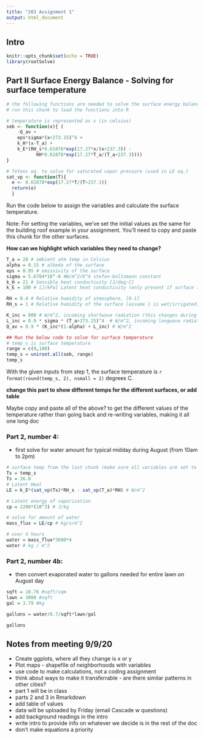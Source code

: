 ```yaml
---
title: "203 Assignment 1"
output: html_document
---
```


## Intro


```r
knitr::opts_chunk$set(echo = TRUE)
library(rootSolve)
```

## Part II Surface Energy Balance - Solving for surface temperature 

```r

# the following functions are needed to solve the surface energy balance and calculate latent heat 
# run this chunk to load the functions into R 

# temperature is represented as x (in celsius)
seb <- function(x){ (
    -Q_av + 
    eps*sigma*(x+273.15)^4 + 
    k_H*(x-T_a) + 
    k_E*(RH_s*0.61078*exp(17.27*x/(x+237.3)) -      
           RH*0.61078*exp(17.27*T_a/(T_a+237.3))))
}

# Tetens eq. to solve for saturated vapor pressure (used in LE eq.)
sat_vp <- function(T){
  e <- 0.61078*exp(17.27*T/(T+237.3))
  return(e)
  }

```

Run the code below to assign the variables and calculate the surface temperature. 

Note: For setting the variables, we've set the initial values as the same for the building roof example in your assignment. You'll need to copy and paste this chunk for the other surfaces. 

**How can we highlight which variables they need to change?** 

```r
T_a = 28 # ambient atm temp in Celsius 
alpha = 0.15 # albedo of the surface
eps = 0.95 # emissivity of the surface
sigma = 5.6704*10^-8 #W/m^2/K^4 stefan-boltzmann constant
k_H = 21 # Sensible heat conductivity [J/deg-C]
k_E = 100 # [J/kPa] Latent heat conductivity (only present if surface is wet)

RH = 0.4 # Relative humidity of atmosphere, [0-1]
RH_s = 1 # Relative humidity of the surface (assume 1 is wet/irrigated, 0 is dry)

K_inc = 800 # W/m^2, incoming shortwave radiation (this changes during night)
L_inc = 0.9 * sigma * (T_a+273.15)^4  # W/m^2, incoming longwave radiation
Q_av = 0.9 * (K_inc*(1-alpha) + L_inc) # W/m^2 

## Run the below code to solve for surface temperature
# temp_s is surface temperature
range = c(0,100)
temp_s = uniroot.all(seb, range) 
temp_s
```


With the given inputs from step 1, the surface temperature is `r format(round(temp_s, 2), nsmall = 2)` degrees C. 

**change this part to show different temps for the different surfaces, or add table**

Maybe copy and paste all of the above? to get the different values of the temperature rather than going back and re-writing variables, making it all one long doc 



### Part 2, number 4:

- first solve for water amount for typical midday during August (from 10am to 2pm)
```r

# surface temp from the last chunk (make sure all variables are set to the irrigated lawn scenario) 
Ts = temp_s 
Ts = 26.8
# Latent Heat 
LE = k_E*(sat_vp(Ts)*RH_s - sat_vp(T_a)*RH) # W/m^2

# Latent energy of vaporization
cp = 2200*(10^3) # J/kg

# solve for amount of water 
mass_flux = LE/cp # kg/s/m^2

# over 4 hours 
water = mass_flux*3600*4 
water # kg / m^2

```

### Part 2, number 4b:

- then convert evaporated water to gallons needed for entire lawn on August day
```r
sqft = 10.76 #sqft/sqm
lawn = 3000 #sqft
gal = 3.79 #kg

gallons = water/0.7/sqft*lawn/gal

gallons
```

## Notes from meeting 9/9/20

- Create ggplots, where all they change is x or y 
- Plot maps - shapefile of neighborhoods with variables 
- use code to make calculations, not a coding assignment 
- think about ways to make it transferrable - are there similar patterns in other cities? 
- part 1 will be in class 
- parts 2 and 3 in Rmarkdown
- add table of values  
- data will be uploaded by Friday (email Cascade w questions)
- add background readings in the intro 
- write intro to provide info on whatever we decide is in the rest of the doc 
- don't make equations a priority